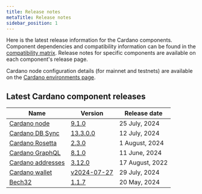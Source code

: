 ```yaml
---
title: Release notes
metaTitle: Release notes
sidebar_position: 1
---
```


Here is the latest release information for the Cardano components. Component
dependencies and compatibility information can be found in the
[compatibility matrix](/developer-resources/release-notes/comp-matrix). Release
notes for specific components are available on each component's release page.

Cardano node configuration details (for mainnet and testnets) are available on
the
[Cardano environments page](https://book.world.dev.cardano.org/environments.html).

## Latest Cardano component releases

| Name                                                                     | Version                                                                                      | Release date      |
| ------------------------------------------------------------------------ | -------------------------------------------------------------------------------------------- | ----------------- |
| [Cardano node](https://github.com/IntersectMBO/cardano-node)             | [9.1.0](https://github.com/IntersectMBO/cardano-node/releases/tag/9.1.0)                     | 25 July, 2024     |
| [Cardano DB Sync](https://github.com/IntersectMBO/cardano-db-sync)       | [13.3.0.0](https://github.com/IntersectMBO/cardano-db-sync/releases/tag/13.3.0.0)            | 12 July, 2024     |
| [Cardano Rosetta](https://github.com/cardano-foundation/cardano-rosetta) | [2.3.0](https://github.com/cardano-foundation/cardano-rosetta/releases/tag/2.3.0)            | 1 August, 2024    |
| [Cardano GraphQL](https://github.com/cardano-foundation/cardano-graphql) | [8.1.0](https://github.com/cardano-foundation/cardano-graphql/releases/tag/8.1.0)            | 11 June, 2024     |
| [Cardano addresses](https://github.com/IntersectMBO/cardano-addresses)   | [3.12.0](https://github.com/IntersectMBO/cardano-addresses/releases/tag/3.12.0)              | 17 August, 2022   |
| [Cardano wallet](https://github.com/cardano-foundation/cardano-wallet)   | [v2024-07-27](https://github.com/cardano-foundation/cardano-wallet/releases/tag/v2024-07-27) | 29 July, 2024     |
| [Bech32](https://github.com/IntersectMBO/bech32)                         | [1.1.7](https://github.com/IntersectMBO/bech32/releases/tag/v1.1.7)                          | 20 May, 2024      |
